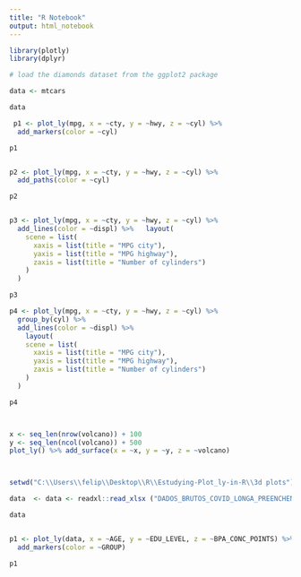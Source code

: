 ```yaml
---
title: "R Notebook"
output: html_notebook
---
```


```r
library(plotly)
library(dplyr)

# load the diamonds dataset from the ggplot2 package

data <- mtcars

data

 p1 <- plot_ly(mpg, x = ~cty, y = ~hwy, z = ~cyl) %>%
  add_markers(color = ~cyl)

p1


p2 <- plot_ly(mpg, x = ~cty, y = ~hwy, z = ~cyl) %>%
  add_paths(color = ~cyl)

p2


p3 <- plot_ly(mpg, x = ~cty, y = ~hwy, z = ~cyl) %>%
  add_lines(color = ~displ) %>%   layout(
    scene = list(
      xaxis = list(title = "MPG city"),
      yaxis = list(title = "MPG highway"),
      zaxis = list(title = "Number of cylinders")
    )
  )

p3

p4 <- plot_ly(mpg, x = ~cty, y = ~hwy, z = ~cyl) %>%
  group_by(cyl) %>%
  add_lines(color = ~displ) %>% 
    layout(
    scene = list(
      xaxis = list(title = "MPG city"),
      yaxis = list(title = "MPG highway"),
      zaxis = list(title = "Number of cylinders")
    )
  )

p4



x <- seq_len(nrow(volcano)) + 100
y <- seq_len(ncol(volcano)) + 500
plot_ly() %>% add_surface(x = ~x, y = ~y, z = ~volcano)




```

```r
setwd("C:\\Users\\felip\\Desktop\\R\\Estudying-Plot_ly-in-R\\3d plots")

data  <- data <- readxl::read_xlsx ("DADOS_BRUTOS_COVID_LONGA_PREENCHENDO(1).xlsx", sheet = 1)

data


p1 <- plot_ly(data, x = ~AGE, y = ~EDU_LEVEL, z = ~BPA_CONC_POINTS) %>%
  add_markers(color = ~GROUP)

p1


```


